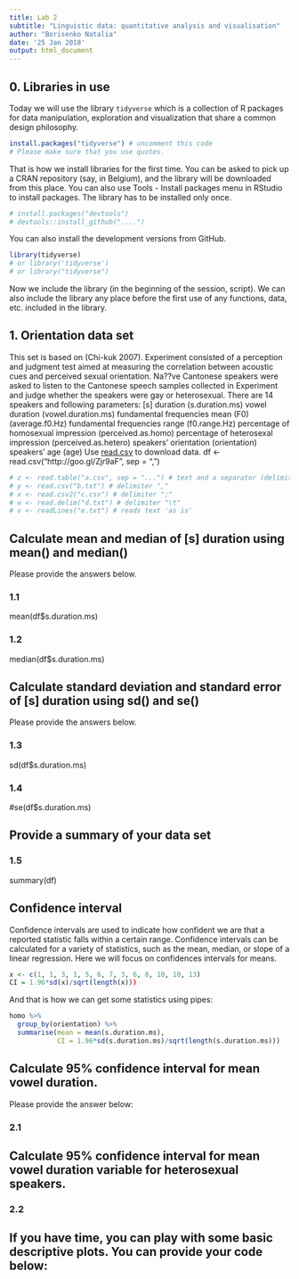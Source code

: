 ---
title: Lab 2
subtitle: "Linguistic data: quantitative analysis and visualisation"
author: "Borisenko Natalia"
date: '25 Jan 2018'
output: html_document
---

## 0. Libraries in use
Today we will use the library `tidyverse` which is a collection of R packages for data manipulation, exploration and visualization that share a common design philosophy. 

```{r library1}
install.packages("tidyverse") # uncomment this code
# Please make sure that you use quotes.
```
That is how we install libraries for the first time. You can be asked to pick up a CRAN repository (say, in Belgium), and the library will be downloaded from this place.
You can also use Tools - Install packages menu in RStudio to install packages.
The library has to be installed only once.

```{r library2}
# install.packages("devtools") 
# devtools::install_github("....")
```
You can also install the development versions from GitHub.

```{r eval = FALSE}
library(tidyverse) 
# or library('tidyverse')
# or library("tidyverse")
```
Now we include the library (in the beginning of the session, script). We can also include the library any place before the first use of any functions, data, etc. included in the library.

## 1. Orientation data set
This set is based on (Chi-kuk 2007). Experiment consisted of a perception and judgment test aimed at measuring the correlation between acoustic cues and perceived sexual orientation. Na??ve Cantonese speakers were asked to listen to the Cantonese speech samples collected in Experiment and judge whether the speakers were gay or heterosexual. There are 14 speakers and following parameters:
    [s] duration (s.duration.ms)
    vowel duration (vowel.duration.ms)
    fundamental frequencies mean (F0) (average.f0.Hz)
    fundamental frequencies range (f0.range.Hz)
    percentage of homosexual impression (perceived.as.homo)
    percentage of heterosexal impression (perceived.as.hetero)
    speakers' orientation (orientation)
    speakers' age (age)
Use [read.csv]("http://goo.gl/Zjr9aF") to download data.
df <- read.csv("http://goo.gl/Zjr9aF", sep = ",")

```{r read data set}
# z <- read.table("a.csv", sep = "...") # text and a separator (delimiter) type, eg. sep="\t", sep=";" 
# y <- read.csv("b.txt") # delimiter ","
# x <- read.csv2("c.csv") # delimiter ";"
# w <- read.delim("d.txt") # delimiter "\t"
# v <- readLines("e.txt") # reads text 'as is'
```

## Calculate mean and median of [s] duration using mean() and median()
Please provide the answers below.  




### 1.1
mean(df$s.duration.ms)

### 1.2  
median(df$s.duration.ms)

## Calculate standard deviation and standard error of [s] duration using sd() and se()
Please provide the answers below.

### 1.3  
sd(df$s.duration.ms)

### 1.4  
#se(df$s.duration.ms)

## Provide a summary of your data set

### 1.5  
summary(df)


## Confidence interval
Confidence intervals are used to indicate how confident we are that a reported statistic falls within a certain range. Confidence intervals can be calculated for a variety of statistics, such as the mean, median, or slope of a linear regression. Here we will focus on confidences intervals for means.  
```{r eval = FALSE}
x <- c(1, 1, 3, 1, 5, 6, 7, 3, 6, 8, 10, 10, 13)
CI = 1.96*sd(x)/sqrt(length(x)))
```

And that is how we can get some statistics using pipes:  
```{r eval = FALSE}
homo %>% 
  group_by(orientation) %>%
  summarise(mean = mean(s.duration.ms),
            CI = 1.96*sd(s.duration.ms)/sqrt(length(s.duration.ms)))
```

## Calculate 95% confidence interval for mean vowel duration.
Please provide the answer below:

### 2.1  

## Calculate 95% confidence interval for mean vowel duration variable for heterosexual speakers.

### 2.2  

## If you have time, you can play with some basic descriptive plots. You can provide your code below:  

```{r}
```
